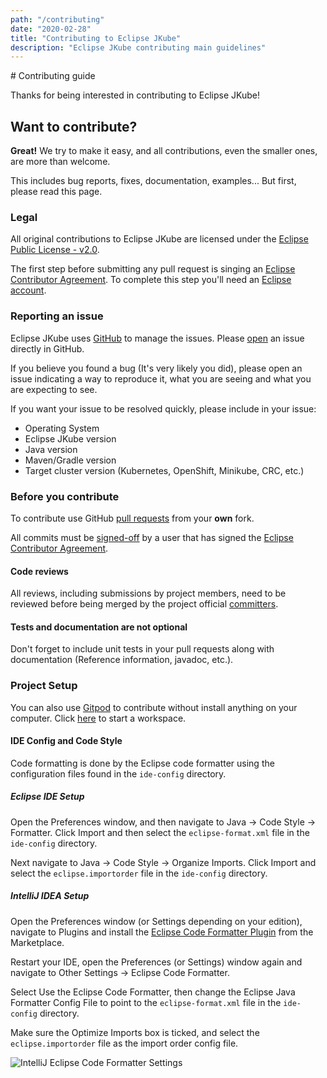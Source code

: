 ```yaml
---
path: "/contributing"
date: "2020-02-28"
title: "Contributing to Eclipse JKube"
description: "Eclipse JKube contributing main guidelines"
---
```


<Hero>
# Contributing guide

Thanks for being interested in contributing to Eclipse JKube!
</Hero>

## Want to contribute?

**Great!** We try to make it easy, and all contributions, even the smaller ones, are more than welcome.

This includes bug reports, fixes, documentation, examples... But first, please read this page.

### Legal

All original contributions to Eclipse JKube are licensed under the
[Eclipse Public License - v2.0](https://github.com/eclipse-jkube/jkube/blob/master/LICENSE).

The first step before submitting any pull request is singing an
[Eclipse Contributor Agreement](https://accounts.eclipse.org/user/eca). To complete this step you'll need
an [Eclipse account](https://accounts.eclipse.org/).

### Reporting an issue

Eclipse JKube uses [GitHub](https://github.com/eclipse-jkube/jkube/issues) to manage the issues.
Please [open](https://github.com/eclipse-jkube/jkube/issues/new) an issue directly in GitHub.

If you believe you found a bug (It's very likely you did), please open an issue
indicating a way to reproduce it, what you are seeing and what you are expecting to see.

If you want your issue to be resolved quickly, please include in your issue:
- Operating System
- Eclipse JKube version
- Java version
- Maven/Gradle version
- Target cluster version (Kubernetes, OpenShift, Minikube, CRC, etc.)

### Before you contribute

To contribute use GitHub [pull requests](https://github.com/eclipse-jkube/jkube/pulls) from your **own** fork.

All commits must be [signed-off](https://git-scm.com/docs/git-commit#Documentation/git-commit.txt---signoff)
by a user that has signed the
[Eclipse Contributor Agreement](https://www.eclipse.org/legal/ECA.php).

#### Code reviews

All reviews, including submissions by project members, need to be reviewed before being merged by the project official
[committers](https://projects.eclipse.org/projects/ecd.jkube/who).


#### Tests and documentation are not optional

Don't forget to include unit tests in your pull requests along with documentation (Reference information, javadoc, etc.).

### Project Setup

You can also use [Gitpod](https://gitpod.io) to contribute without install anything on your computer. Click [here](https://gitpod.io/#https://github.com/eclipse/jkube) to start a workspace.

#### IDE Config and Code Style

Code formatting is done by the Eclipse code formatter using the configuration files found in the `ide-config` directory.

##### Eclipse IDE Setup

Open the Preferences window, and then navigate to Java -> Code Style -> Formatter.
Click Import and then select the `eclipse-format.xml` file in the `ide-config` directory.

Next navigate to Java -> Code Style -> Organize Imports.
Click Import and select the `eclipse.importorder` file in the `ide-config` directory.

##### IntelliJ IDEA Setup

Open the Preferences window (or Settings depending on your edition), navigate to Plugins and install the
[Eclipse Code Formatter Plugin](https://plugins.jetbrains.com/plugin/6546-eclipse-code-formatter) from the Marketplace.

Restart your IDE, open the Preferences (or Settings) window again and navigate to Other Settings -> Eclipse Code Formatter.

Select Use the Eclipse Code Formatter, then change the Eclipse Java Formatter Config File to point to the
`eclipse-format.xml` file in the `ide-config` directory.

Make sure the Optimize Imports box is ticked, and select the `eclipse.importorder` file as the import order config file.

![IntelliJ Eclipse Code Formatter Settings](intellij-eclipse-code-formatter-settings.png "Eclipse Code Formatter Plugin")

